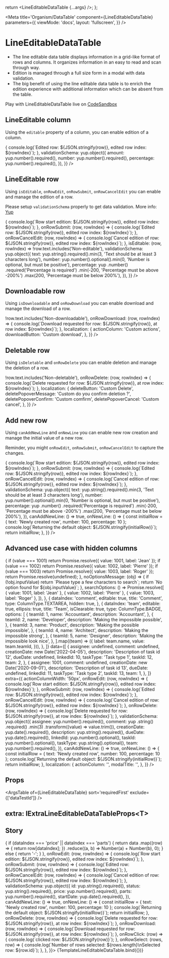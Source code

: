 


  return <LineEditableDataTable {...args} />;
};

<Meta
  title='Organism/DataTable'
  component={LineEditableDataTable}
  parameters={{
    viewMode: 'docs',
    layout: 'fullscreen',
  }}
/>

# LineEditableDataTable

- The line editable data table displays information in a grid-like format of rows and columns. It organizes
  information in an easy to read and scan through way.
- Edition is managed through a full size form in a modal with data validation.
- The big benefit of using the line editable data table is to enrich the edition experience with additional
  information which can be absent from the table.

Play with LineEditableDataTable live on [CodeSandbox](https://codesandbox.io/s/lineeditabledatatable-demo-mfix5w)

## LineEditable column

Using the `editable` property of a column, you can enable edition of a column.

<Canvas>
  <LineEditableDataTable
    columns={[
      { suffix: '€', dataIndex: 'amount', editable: true, title: 'Amount (editable)', type: ColumnType.AMOUNT },
      { dataIndex: 'number', editable: false, title: 'Number (non-editable)', type: ColumnType.NUMBER },
      { dataIndex: 'percentage', editable: true, title: 'Percentage (editable)', type: ColumnType.PERCENTAGE },
    ]}
    data={[
      { amount: 0, number: 0, percentage: 0 },
      { amount: 1, number: 10, percentage: 100 },
      { amount: 2, number: 20, percentage: 200 },
    ]}
    extra={{
      onRowSubmit: (row, rowIndex) => {
        console.log(`Edited row: ${JSON.stringify(row)}, edited row index: ${rowIndex}`);
      },
      validationSchema: yup.object({
        amount: yup.number().required(),
        number: yup.number().required(),
        percentage: yup.number().required(),
      }),
    }}
  />
</Canvas>

## LineEditable row

Using `isEditable`, `onRowEdit`, `onRowSubmit`, `onRowCancelEdit` you can enable and manage the edition of a row.

Please setup `validationSchema` properly to get data validation. More info: [Yup](https://github.com/jquense/yup#yup)

<Canvas>
  <LineEditableDataTable
    columns={[
      { dataIndex: 'text', editable: true, title: 'Text (editable)', type: ColumnType.TEXT },
      { dataIndex: 'number', editable: false, title: 'Number (non-editable)', type: ColumnType.NUMBER },
      { dataIndex: 'percentage', editable: true, title: 'Percentage (editable)', type: ColumnType.PERCENTAGE },
    ]}
    data={[
      { text: 'LineEditable row 0', number: 0, percentage: 0 },
      { text: 'Non-editable row 1', number: 10, percentage: 100 },
      { text: 'LineEditable row 2', number: 20, percentage: 200 },
    ]}
    extra={{
      onRowEdit: (row, rowIndex) => {
        console.log(`Row start edition: ${JSON.stringify(row)}, edited row index: ${rowIndex}`);
      },
      onRowSubmit: (row, rowIndex) => {
        console.log(`Edited row: ${JSON.stringify(row)}, edited row index: ${rowIndex}`);
      },
      onRowCancelEdit: (row, rowIndex) => {
        console.log(`Cancel edition of row: ${JSON.stringify(row)}, edited row index: ${rowIndex}`);
      },
      isEditable: (row, rowIndex) => !row.text.includes('Non-editable'),
      validationSchema: yup.object({
        text: yup.string().required().min(3, 'Text should be at least 3 characters long'),
        number: yup.number().optional().min(0, 'Number is optional, but must be positive'),
        percentage: yup
          .number()
          .required('Percentage is required')
          .min(-200, 'Percentage must be above -200%')
          .max(200, 'Percentage must be below 200%'),
      }),
    }}
  />
</Canvas>

## Downloadable row

Using `isDownloadable` and `onRowDownload` you can enable download and manage the download of a row.

<Canvas>
  <LineEditableDataTable
    columns={[
      { dataIndex: 'text', editable: true, title: 'Text', type: ColumnType.TEXT },
      { dataIndex: 'number', editable: true, title: 'Number', type: ColumnType.NUMBER },
      { dataIndex: 'percentage', editable: true, title: 'Percentage', type: ColumnType.PERCENTAGE },
    ]}
    data={[
      { text: 'Downloadable row 0', number: 0, percentage: 0 },
      { text: 'Non-downloadable row 1', number: 10, percentage: 100 },
      { text: 'Downloadable row 2', number: 20, percentage: 200 },
    ]}
    extra={{
      isDownloadable: (row, rowIndex) => !row.text.includes('Non-downloadable'),
      onRowDownload: (row, rowIndex) => {
        console.log(`Download requested for row: ${JSON.stringify(row)}, at row index: ${rowIndex}`);
      },
      localization: {
        actionColumn: 'Custom actions',
        downloadButton: 'Custom download',
      },
    }}
  />
</Canvas>

## Deletable row

Using `isDeletable` and `onRowDelete` you can enable deletion and manage the deletion of a row.

<Canvas>
  <LineEditableDataTable
    columns={[
      { dataIndex: 'text', editable: true, title: 'Text', type: ColumnType.TEXT },
      { dataIndex: 'number', editable: true, title: 'Number', type: ColumnType.NUMBER },
      { dataIndex: 'percentage', editable: true, title: 'Percentage', type: ColumnType.PERCENTAGE },
    ]}
    data={[
      { text: 'Deletable row 0', number: 0, percentage: 0 },
      { text: 'Non-deletable row 1', number: 10, percentage: 100 },
      { text: 'Deletable row 2', number: 20, percentage: 200 },
    ]}
    extra={{
      isDeletable: (row, rowIndex) => !row.text.includes('Non-deletable'),
      onRowDelete: (row, rowIndex) => {
        console.log(`Delete requested for row: ${JSON.stringify(row)}, at row index: ${rowIndex}`);
      },
      localization: {
        deleteButton: 'Custom Delete',
        deletePopoverMessage: 'Custom do you confirm deletion ?',
        deletePopoverConfirm: 'Custom comfirm',
        deletePopoverCancel: 'Custom cancel',
      },
    }}
  />
</Canvas>

## Add new row

Using `canAddNewLine` and `onNewLine` you can enable new row creation and manage the initial value of a new row.

Reminder, you might `onRowEdit`, `onRowSubmit`, `onRowCancelEdit` to capture the changes.

<Canvas>
  <LineEditableDataTable
    columns={[
      { dataIndex: 'text', editable: false, title: 'Text', type: ColumnType.TEXT },
      { dataIndex: 'number', editable: true, title: 'Number', type: ColumnType.NUMBER },
      { dataIndex: 'percentage', editable: true, title: 'Percentage', type: ColumnType.PERCENTAGE },
    ]}
    data={[
      { text: 'Existing row 0', number: 0, percentage: 0 },
      { text: 'Existing row 1', number: 10, percentage: 100 },
      { text: 'Existing row 2', number: 20, percentage: 200 },
    ]}
    extra={{
      onRowEdit: (row, rowIndex) => {
        console.log(`Row start edition: ${JSON.stringify(row)}, edited row index: ${rowIndex}`);
      },
      onRowSubmit: (row, rowIndex) => {
        console.log(`Edited row: ${JSON.stringify(row)}, edited row index: ${rowIndex}`);
      },
      onRowCancelEdit: (row, rowIndex) => {
        console.log(`Cancel edition of row: ${JSON.stringify(row)}, edited row index: ${rowIndex}`);
      },
      validationSchema: yup.object({
        text: yup.string().required().min(3, 'Text should be at least 3 characters long'),
        number: yup.number().optional().min(0, 'Number is optional, but must be positive'),
        percentage: yup
          .number()
          .required('Percentage is required')
          .min(-200, 'Percentage must be above -200%')
          .max(200, 'Percentage must be below 200%'),
      }),
      canAddNewLine: () => true,
      onNewLine: () => {
        const initialRow = { text: 'Newly created row', number: 100, percentage: 10 };
        console.log(`Returning the default object: ${JSON.stringify(initialRow)}`);
        return initialRow;
      },
    }}
  />
</Canvas>

## Advanced use case with hidden columns

<Canvas>
  <LineEditableDataTable
    columns={[
      {
        dataIndex: 'creationDate',
        sorter: true,
        title: 'Start date',
        type: ColumnType.DATE,
      },
      {
        dataIndex: 'taskType',
        ellipsis: true,
        title: 'Type',
        type: ColumnType.TEXT,
      },
      {
        dataIndex: 'description',
        hidden: true,
        editable: true,
        title: 'Description',
        type: ColumnType.TEXT,
      },
      {
        dataIndex: 'dueDate',
        editable: true,
        sorter: true,
        title: 'Due date',
        type: ColumnType.DATE,
      },
      {
        dataIndex: 'assignee',
        editable: true,
        ellipsis: true,
        title: 'Assigned to',
        type: ColumnType.DYNAMICSEARCH,
        isClearable: true,
        resolveValue: (value) => {
          if (value === 1001) return Promise.resolve({ value: 1001, label: 'Jean' });
          if (value === 1002) return Promise.resolve({ value: 1002, label: 'Pierre' });
          if (value === 1003) return Promise.resolve({ value: 1003, label: 'Roger' });
          return Promise.resolve(undefined);
        },
        noOptionsMessage: (obj) => {
          if (!obj.inputValue) return `Please type a few characters to search`;
          return `No option found for ${obj.inputValue}`;
        },
        searchOptions: () =>
          Promise.resolve([
            { value: 1001, label: 'Jean' },
            { value: 1002, label: 'Pierre' },
            { value: 1003, label: 'Roger' },
          ]),
      },
      {
        dataIndex: 'comment',
        editable: true,
        title: 'Comment',
        type: ColumnType.TEXTAREA,
        hidden: true,
      },
      {
        dataIndex: 'team',
        editable: true,
        ellipsis: true,
        title: 'Team',
        isClearable: true,
        type: ColumnType.BADGE,
        options: [
          {
            teamId: 1,
            name: 'Accountant',
            description: 'Accountant',
          },
          {
            teamId: 2,
            name: 'Developer',
            description: 'Making the impossible possible',
          },
          {
            teamId: 3,
            name: 'Product',
            description: 'Making the possible impossible',
          },
          {
            teamId: 4,
            name: 'Architect',
            description: 'Making the impossible strong',
          },
          {
            teamId: 5,
            name: 'Designer',
            description: 'Making the impossible look nice',
          },
        ].map((team) => ({
          label: team.name,
          value: team.teamId,
        })),
      },
    ]}
    data={[
      {
        assignee: undefined,
        comment: undefined,
        creationDate: new Date('2022-04-05'),
        description: 'Description of task id 12',
        dueDate: undefined,
        linkedId: 10,
        taskType: 'Task type 1',
        taskId: 12,
        team: 2,
      },
      {
        assignee: 1001,
        comment: undefined,
        creationDate: new Date('2020-09-01'),
        description: 'Description of task id 13',
        dueDate: undefined,
        linkedId: 11,
        taskType: 'Task type 2',
        taskId: 13,
        team: 1,
      },
    ]}
    extra={{
      actionColumnWidth: '50px',
      onRowEdit: (row, rowIndex) => {
        console.log(`Row start edition: ${JSON.stringify(row)}, edited row index: ${rowIndex}`);
      },
      onRowSubmit: (row, rowIndex) => {
        console.log(`Edited row: ${JSON.stringify(row)}, edited row index: ${rowIndex}`);
      },
      onRowCancelEdit: (row, rowIndex) => {
        console.log(`Cancel edition of row: ${JSON.stringify(row)}, edited row index: ${rowIndex}`);
      },
      onRowDelete: (row, rowIndex) => {
        console.log(`Delete requested for row: ${JSON.stringify(row)}, at row index: ${rowIndex}`);
      },
      validationSchema: yup.object({
        assignee: yup.number().required(),
        comment: yup
          .string()
          .required()
          .min(3)
          .transform((value) => value.trim()),
        creationDate: yup.date().required(),
        description: yup.string().required(),
        dueDate: yup.date().required(),
        linkedId: yup.number().optional(),
        taskId: yup.number().optional(),
        taskType: yup.string().optional(),
        team: yup.number().required(),
      }),
      canAddNewLine: () => true,
      onNewLine: () => {
        const initialRow = { text: 'Newly created row', number: 100, percentage: 10 };
        console.log(`Returning the default object: ${JSON.stringify(initialRow)}`);
        return initialRow;
      },
      localization: {
        actionColumn: '',
        modalTitle: '',
      },
    }}
  />
</Canvas>

## Props

<ArgsTable of={LineEditableDataTable} sort='requiredFirst' exclude={['dataTestId']} />

## extra: IExtraLineEditableDataTableProps<T\>

<ArgsTable of={FakeExtraLineEditableDataTable} sort='requiredFirst' />

## Story

<Canvas>
  <Story
    name='LineEditableDataTable'
    args={{
      data: [
        {
          id: 'UGA',
          status: 'INACTIVE',
          price: -100000,
          parts: -10,
          startDate: new Date(2021, 2, 24),
        },
        {
          id: 'ARE',
          status: 'ACTIVE',
          price: -2500000,
          parts: 15,
          startDate: new Date(2021, 1, 13),
        },
        {
          id: 'GBR',
          status: 'IN_PROGRESS',
          price: 150000,
          parts: 3,
          startDate: new Date(2021, 1, 4),
        },
        {
          id: 'JUF',
          status: 'IN_PROGRESS',
          price: -354000,
          parts: 70,
          startDate: new Date(2021, 1, 15),
        },
        {
          id: 'YAI',
          status: 'ACTIVE',
          price: 4150000,
          parts: 30,
          startDate: new Date(2021, 2, 17),
        },
        {
          id: 'SML',
          status: 'ACTIVE',
          price: -70500,
          parts: 10,
          startDate: new Date(2021, 3, 10),
        },
      ],
      columns: [
        {
          title: 'Code',
          dataIndex: 'id',
          sorter: true,
          type: ColumnType.CODE,
          width: '70px',
        },
        {
          title: 'Badge',
          dataIndex: 'status',
          editable: true,
          sorter: true,
          type: ColumnType.BADGE,
          options: [
            { label: 'Inactive', value: 'INACTIVE' },
            { label: 'In progress', value: 'IN_PROGRESS' },
            { label: 'Active', value: 'ACTIVE' },
          ],
        },
        {
          title: 'Amount',
          dataIndex: 'price',
          editable: true,
          sorter: true,
          type: ColumnType.AMOUNT,
          suffix: '€',
        },
        {
          title: 'Percentage',
          dataIndex: 'parts',
          editable: true,
          sorter: true,
          type: ColumnType.PERCENTAGE,
        },
        {
          title: 'Date',
          dataIndex: 'startDate',
          sorter: true,
          type: ColumnType.DATE,
        },
      ],
      extra: {
        computeTotal: (data, dataIndex) => {
          if (dataIndex === 'price' || dataIndex === 'parts') {
            return data
              .map((row) => {
                return row[dataIndex];
              })
              .reduce((a, b) => Number(a) + Number(b), 0);
          } else {
            return '-';
          }
        },
        onRowEdit: (row, rowIndex) => {
          console.log(`Row start edition: ${JSON.stringify(row)}, edited row index: ${rowIndex}`);
        },
        onRowSubmit: (row, rowIndex) => {
          console.log(`Edited row: ${JSON.stringify(row)}, edited row index: ${rowIndex}`);
        },
        onRowCancelEdit: (row, rowIndex) => {
          console.log(`Cancel edition of row: ${JSON.stringify(row)}, edited row index: ${rowIndex}`);
        },
        validationSchema: yup.object({
          id: yup.string().required(),
          status: yup.string().required(),
          price: yup.number().required(),
          parts: yup.number().required(),
          startDate: yup.date().required(),
        }),
        canAddNewLine: () => true,
        onNewLine: () => {
          const initialRow = { text: 'Newly created row', number: 100, percentage: 10 };
          console.log(`Returning the default object: ${JSON.stringify(initialRow)}`);
          return initialRow;
        },
        onRowDelete: (row, rowIndex) => {
          console.log(`Delete requested for row: ${JSON.stringify(row)}, at row index: ${rowIndex}`);
        },
        onRowDownload: (row, rowIndex) => {
          console.log(`Download requested for row: ${JSON.stringify(row)}, at row index: ${rowIndex}`);
        },
        onRowClick: (row) => {
          console.log(`clicked row: ${JSON.stringify(row)}`);
        },
        onRowSelect: (rows, row) => {
          console.log(`Number of rows selected: ${rows.length}\nSelected row: ${row.id}`);
        },
      },
    }}>
    {TemplateLineEditableDataTable.bind({})}
  </Story>
</Canvas>
